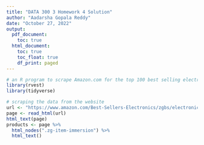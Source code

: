 ```yaml
---
title: "DATA 300 3 Homework 4 Solution"
author: "Aadarsha Gopala Reddy"
date: "October 27, 2022"
output:
  pdf_document:
    toc: true
  html_document:
    toc: true
    toc_float: true
    df_print: paged
---
```


```r
# an R program to scrape Amazon.com for the top 100 best selling electronics products
library(rvest)
library(tidyverse)

# scraping the data from the website
url <- "https://www.amazon.com/Best-Sellers-Electronics/zgbs/electronics/ref=zg_bs_nav_0"
page <- read_html(url)
html_text(page)
products <- page %>%
  html_nodes(".zg-item-immersion") %>%
  html_text()
```